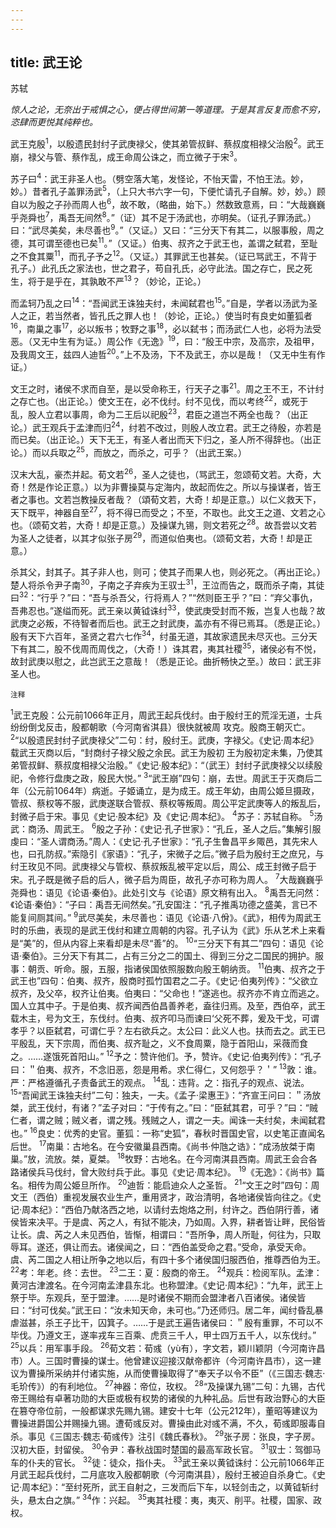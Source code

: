 ```yaml
---
---
---
```

title: 武王论
---



苏轼

*惊人之论，无奈出于戒惧之心，便占得世间第一等道理。于是其言反复而愈不穷，恣肆而更悦其纯粹也。*

武王克殷<sup>1</sup>，以殷遗民封纣子武庚禄父，使其弟管叔鲜、蔡叔度相禄父治殷<sup>2</sup>。武王崩，禄父与管、蔡作乱，成王命周公诛之，而立微子于宋<sup>3</sup>。

苏子曰<sup>4</sup>：武王非圣人也。（劈空落大笔，发怪论，不怡天雷，不怕王法。妙，妙。）昔者孔子盖罪汤武<sup>5</sup>，（上只大书六字一句，下便忙请孔子自解。妙，妙。）顾自以为殷之子孙而周人也<sup>6</sup>，故不敢，（略曲，始下。）然数致意焉，曰：“大哉巍巍乎尧舜也<sup>7</sup>，禹吾无间然<sup>8</sup>。”（证）其不足于汤武也，亦明矣。（证孔子罪汤武。）曰：“武尽美矣，未尽善也<sup>9</sup>。”（又证。）又曰：“三分天下有其二，以服事殷，周之德，其可谓至德也已矣<sup>11</sup>。”（又证。）伯夷、叔齐之于武王也，盖谓之弑君，至耻之不食其粟<sup>11</sup>，而孔子予之<sup>12</sup>。（又证。）其罪武王也甚矣。（证已骂武王，不背于孔子。）此孔氏之家法也，世之君子，苟自孔氏，必守此法。国之存亡，民之死生，将于是乎在，其孰敢不严<sup>13</sup>？（妙论，正论。）

而孟轲乃乱之曰<sup>14</sup>：“吾闻武王诛独夫纣，未闻弑君也<sup>15</sup>。”自是，学者以汤武为圣人之正，若当然者，皆孔氏之罪人也！（妙论，正论。）使当时有良史如董狐者<sup>16</sup>，南巢之事<sup>17</sup>，必以叛书；牧野之事<sup>18</sup>，必以弑书；而汤武仁人也，必将为法受恶。（又无中生有为证。）周公作《无逸》<sup>19</sup>，曰：“殷王中宗，及高宗，及祖甲，及我周文王，兹四人迪哲<sup>20</sup>。”上不及汤，下不及武王，亦以是哉！（又无中生有作证。）

文王之时，诸侯不求而自至，是以受命称王，行天子之事<sup>21</sup>。周之王不王，不计纣之存亡也。（出正论。）使文王在，必不伐纣。纣不见伐，而以考终<sup>22</sup>，或死于乱，股人立君以事周，命为二王后以祀殷<sup>23</sup>，君臣之道岂不两全也哉？（出正论。）武王观兵于孟津而归<sup>24</sup>，纣若不改过，则殷人改立君。武王之待殷，亦若是而已矣。（出正论。）天下无王，有圣人者出而天下归之，圣人所不得辞也。（出正论。）而以兵取之<sup>25</sup>，而放之，而杀之，可乎？（出武王案。）

汉末大乱，豪杰并起。荀文若<sup>26</sup>，圣人之徒也，（骂武王，忽颂荀文若。大奇，大奇！然是作论正意。）以为非曹操莫与定海内，故起而佐之。所以与操谋者，皆王者之事也。文若岂教操反者哉？（頌荀文若，大奇！却是正意。）以仁义救天下，天下既平，神器自至<sup>27</sup>，将不得已而受之；不至，不取也。此文王之道、文若之心也。（颂荀文若，大奇！却是正意。）及操谋九锡，则文若死之<sup>28</sup>。故吾尝以文若为圣人之徒者，以其才似张子房<sup>29</sup>，而道似伯夷也。（颂荀文若，大奇！却是正意。）

杀其父，封其子。其子非人也，则可；使其子而果人也，则必死之。（再出正论。）楚人将杀令尹子南<sup>30</sup>，子南之子弃疾为王驭士<sup>31</sup>，王泣而告之，既而杀子南，其徒曰<sup>32</sup>：“行乎？”曰：“吾与杀吾父，行将焉人？”“然则臣王乎？”曰：“弃父事仇，吾弗忍也。”遂缢而死。武王亲以黄钺诛纣<sup>33</sup>，使武庚受封而不叛，岂复人也哉？故武庚之必叛，不待智者而后也。武王之封武庚，盖亦有不得已焉耳。（悉是正论。）殷有天下六百年，圣贤之君六七作<sup>34</sup>，纣虽无道，其故家遗民未尽灭也。三分天下有其二，股不伐周而周伐之，（大奇！）诛其君，夷其社稷<sup>35</sup>，诸侯必有不悦，故封武庚以慰之，此岂武王之意哉！（悉是正论。曲折畅快之至。）故曰：武王非圣人也。

<sup>注释</sup>

<sup>1</sup>武王克殷：公元前1066年正月，周武王起兵伐纣。由于殷纣王的荒淫无道，士兵纷纷倒戈反击，殷都朝歌（今河南省淇县）很快就被周
攻克。殷商王朝灭亡。
<sup>2</sup>“以殷遗民封纣子武庚禄父”二句：纣，殷纣王。武庚，字禄父。《史记·周本纪》载武王灭商以后，“封商纣子禄父殷之余民。武王为殷初
王为殷初定未集，乃使其弟管叔鲜、蔡叔度相禄父治殷。”《史记·殷本纪》：“（武王）封纣子武庚禄父以续殷祀，令修行盘庚之政，殷民大悦。”
<sup>3</sup>“武王崩”四句：崩，去世。周武王于灭商后二年（公元前1064年）病逝。子姬诵立，是为成王。成王年幼，由周公姬旦摄政，管叔、蔡权等不服，武庚遂联合管叔、蔡权等叛周。周公平定武庚等人的叛乱后，封微子启于宋。事见《史记·股本纪》及《史记·周本纪》。
<sup>4</sup>苏子：苏轼自称。
<sup>5</sup>汤武：商汤、周武王。
<sup>6</sup>殷之子孙：《史记·孔子世家》：“孔丘，圣人之后。”集解引服虔曰：“圣人谓商汤。”周人：《史记·孔子世家》：“孔子生鲁昌平乡陬邑，其先宋人也，曰孔防叔。”索隐引《家语》：“孔子，宋微子之后。”微子启为殷纣王之庶兄，与纣王玫见不同。武庚禄父与管权、蔡叔叛乱被平定以后，周公、成王封微子启于宋。孔子既是微子启的后人，微子启为周臣，故孔子亦可称为周人。
<sup>7</sup>大哉巍巍乎尧舜也：语见《论语·秦伯》。此处引文与《论语》原文稍有出入。
<sup>8</sup>禹吾无问然：《论语·秦伯》：“子曰：禹吾无间然矣。”孔安国注：“孔子推禹功德之盛美，言已不能复间厕其间。”
<sup>9</sup>武尽美矣，未尽善也：语见《论语·八佾》。《武》，相传为周武王时的乐曲，表现的是武王伐纣和建立周朝的内容。孔子认为《武》乐从艺术上来看是“美”的，但从内容上来看却是未尽“善”的。
<sup>10</sup>“三分天下有其二”四句：语见《论语·秦伯》。三分天下有其二，占有三分之二的国土、得到三分之二国民的拥护。服事：朝贡、听命。服，五服，指诸侯国依照服数向殷王朝纳贡。
<sup>11</sup>伯夷、叔齐之于武王也”四句：伯夷、叔齐，殷商时孤竹国君之二子。《史记·伯夷列传》：“父欲立叔齐，及父卒，权齐让伯夷。伯夷曰：“父命也！”遂逃也。叔齐亦不肯立而逃之。国人立其中子。于是伯夷、叔齐闻西伯昌善养老，盍往归焉。及至，西伯卒，武王载木主，号为文王，东伐纣。伯夷、叔齐叩马而谏曰‘父死不葬，爰及干戈，可谓孝乎？以臣弑君，可谓仁乎？左右欲兵之。太公曰：此义人也。扶而去之。武王已平殷乱，天下宗周，而伯夷、叔齐耻之，义不食周粟，隐于首阳山，采薇而食之。……遂饿死首阳山。”
<sup>12</sup>予之：赞许他们。予，赞许。《史记·伯夷列传》：“孔子曰：＂伯夷、叔齐，不念旧恶，怨是用希。求仁得仁，又何怨乎？＇”
<sup>13</sup>敦：谁。严：严格遵循孔子责备武王的观点。
<sup>14</sup>乱：违背。之：指孔子的观点、说法。
<sup>15</sup>“吾闻武王诛独夫纣”二句：独夫，一夫。《孟子·梁惠王》：“齐宣王问曰：＂汤放桀，武王伐纣，有诸？”孟子对曰：“于传有之。”曰：“臣弑其君，可乎？”曰：“贼仁者，谓之贼；贼义者，谓之残。残贼之人，谓之一夫。闻诛一夫纣矣，未闻弑君也。”
<sup>16</sup>良史：优秀的史官。董狐：一称“史狐”，春秋时晋国史官，以史笔正直闻名后世。
<sup>17</sup>南巢：古地名。在今安徽巢县西南。《尚书·仲虺之诰》：“成汤放桀于南巢。”放，流放。桀，夏桀。
<sup>18</sup>牧野：古地名。在今河南淇县西南。周武王会合各路诸侯兵马伐纣，曾大败纣兵于此。事见《史记·周本纪》。
<sup>19</sup>《无逸》：《尚书》篇名。相传为周公姫旦所作。
<sup>20</sup>迪哲：能启迪众人之圣哲。
<sup>21</sup>“文王之时”四句：周文王（西伯）重视发展农业生产，重用贤才，政治清明，各地诸侯皆向往之。《史记·周本纪》：“西伯乃献洛西之地，以请纣去炮烙之刑，纣许之。西伯阴行善，诸侯皆来决平。于是虞、芮之人，有狱不能决，乃如周。入界，耕者皆让畔，民俗皆让长。虞、芮之人未见西伯，皆惭，相谓曰：“吾所争，周人所耻，何往为，只取辱耳。遂还，俱让而去。诸侯闻之，曰：“西伯盖受命之君。”受命，承受天命。虞、芮二国之人相让所争之地以后，有四十多个诸侯国归服西伯，推尊西伯为王。
<sup>22</sup>考：年老。终：去世。
<sup>23</sup>二王：夏：殷商的帝王。
<sup>24</sup>观兵：检阅军队。孟津：黄河古津渡名。在今河南孟津县东北。也称盟津。《史记·周本纪》：“九年，武王上祭于毕。东观兵，至于盟津。……是时诸侯不期而会盟津者八百诸侯。诸侯皆曰：“纣可伐矣。”武王曰：“汝未知天命，未可也。”乃还师归。居二年，闻纣昏乱暴虐滋甚，杀王子比干，囚箕子。……于是武王遍告诸侯曰：＂殷有重罪，不可以不毕伐。乃遵文王，遂率戎车三百乘、虎贲三千人，甲士四万五千人，以东伐纣。”
<sup>25</sup>以兵：用军事手段。
<sup>26</sup>荀文若：荀彧（yù有），字文若，颖川颖阴（今河南许昌市）人。三国时曹操的谋士。他曾建议迎接汉献帝都许（今河南许昌市），这一建议为曹操所采纳并付诸实施，从而使曹操取得了“奉天子以令不臣”（《三国志·魏志·毛玠传》）的有利地位。
<sup>27</sup>神器：帝位，玫权。
<sup>28</sup>“及操谋九锡”二句：九锡，古代帝王赐给有卓著功勋的大臣或极有权势的诸侯的九种礼品。后世有政治野心的大臣在篡夺帝位前，一般都谋求先赐九锡。建安十七年（公元212年），董昭等建议为曹操进爵国公并赐操九锡。遭荀彧反对。曹操由此对彧不满，不久，荀彧即服毒自杀。事见《三国志·魏志·荀彧传》注引《魏氏春秋》。
<sup>29</sup>张子房：张良，字子房。汉初大臣，封留侯。
<sup>30</sup>令尹：春秋战国时楚国的最高军政长官。
<sup>31</sup>驭士：驾御马车的仆夫的官长。
<sup>32</sup>徒：徒众，指仆夫。
<sup>33</sup>武王亲以黄钺诛纣：公元前1066年正月武王起兵伐纣，二月底攻入殷都朝歌（今河南淇县），殷纣王被迫自杀身亡。《史记·周本纪》：“至纣死所，武王自射之，三发而后下车，以轻剑击之，以黄钺斩纣头，悬太白之旗。”
<sup>34</sup>作：兴起。
<sup>35</sup>夷其社稷：夷，夷灭、削平。社稷，国家、政权。